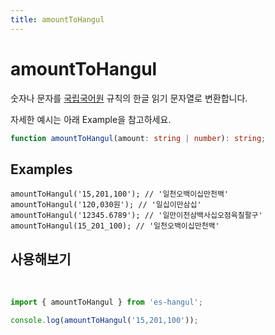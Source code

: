```yaml
---
title: amountToHangul
---
```



# amountToHangul

숫자나 문자를 [국립국어원](https://ko.dict.naver.com/#/correct/korean/info?seq=602) 규칙의 한글 읽기 문자열로 변환합니다.

자세한 예시는 아래 Example을 참고하세요.

```typescript
function amountToHangul(amount: string | number): string;
```

## Examples

```tsx
amountToHangul('15,201,100'); // '일천오백이십만천백'
amountToHangul('120,030원'); // '일십이만삼십'
amountToHangul('12345.6789'); // '일만이천삼백사십오점육칠팔구'
amountToHangul(15_201_100); // '일천오백이십만천백'
```

## 사용해보기

<br />

<Sandpack>

```ts index.ts
import { amountToHangul } from 'es-hangul';

console.log(amountToHangul('15,201,100'));
```

</Sandpack>
